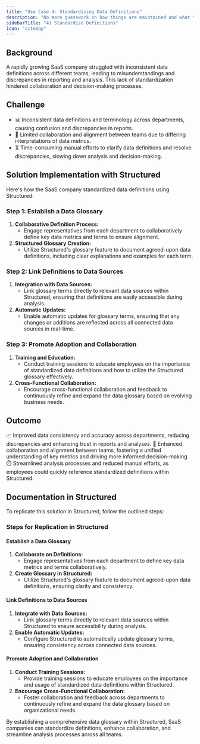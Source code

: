 ```yaml
---
title: "Use Case 4- Standardizing Data Definitions"
description: "No more guesswork on how things are maintained and what they mean."
sidebarTitle: "4) Standardize Definitions"
icon: "sitemap"
---
```


## Background

A rapidly growing SaaS company struggled with inconsistent data definitions across different teams, leading to misunderstandings and discrepancies in reporting and analysis. This lack of standardization hindered collaboration and decision-making processes.

## Challenge

- 📊 Inconsistent data definitions and terminology across departments, causing confusion and discrepancies in reports.
- 🤝 Limited collaboration and alignment between teams due to differing interpretations of data metrics.
- ⏳ Time-consuming manual efforts to clarify data definitions and resolve discrepancies, slowing down analysis and decision-making.

## Solution Implementation with Structured

Here's how the SaaS company standardized data definitions using Structured:

### Step 1: Establish a Data Glossary

1. **Collaborative Definition Process:**
   - Engage representatives from each department to collaboratively define key data metrics and terms to ensure alignment.
2. **Structured Glossary Creation:**
   - Utilize Structured's glossary feature to document agreed-upon data definitions, including clear explanations and examples for each term.

### Step 2: Link Definitions to Data Sources

1. **Integration with Data Sources:**
   - Link glossary terms directly to relevant data sources within Structured, ensuring that definitions are easily accessible during analysis.
2. **Automatic Updates:**
   - Enable automatic updates for glossary terms, ensuring that any changes or additions are reflected across all connected data sources in real-time.

### Step 3: Promote Adoption and Collaboration

1. **Training and Education:**
   - Conduct training sessions to educate employees on the importance of standardized data definitions and how to utilize the Structured glossary effectively.
2. **Cross-Functional Collaboration:**
   - Encourage cross-functional collaboration and feedback to continuously refine and expand the data glossary based on evolving business needs.

## Outcome

📈 Improved data consistency and accuracy across departments, reducing discrepancies and enhancing trust in reports and analyses.
🤝 Enhanced collaboration and alignment between teams, fostering a unified understanding of key metrics and driving more informed decision-making.
⏱️ Streamlined analysis processes and reduced manual efforts, as employees could quickly reference standardized definitions within Structured.

## Documentation in Structured

To replicate this solution in Structured, follow the outlined steps:

### Steps for Replication in Structured

#### Establish a Data Glossary

1. **Collaborate on Definitions:**
   - Engage representatives from each department to define key data metrics and terms collaboratively.
2. **Create Glossary in Structured:**
   - Utilize Structured's glossary feature to document agreed-upon data definitions, ensuring clarity and consistency.

#### Link Definitions to Data Sources

1. **Integrate with Data Sources:**
   - Link glossary terms directly to relevant data sources within Structured to ensure accessibility during analysis.
2. **Enable Automatic Updates:**
   - Configure Structured to automatically update glossary terms, ensuring consistency across connected data sources.

#### Promote Adoption and Collaboration

1. **Conduct Training Sessions:**
   - Provide training sessions to educate employees on the importance and usage of standardized data definitions within Structured.
2. **Encourage Cross-Functional Collaboration:**
   - Foster collaboration and feedback across departments to continuously refine and expand the data glossary based on organizational needs.

By establishing a comprehensive data glossary within Structured, SaaS companies can standardize definitions, enhance collaboration, and streamline analysis processes across all teams.
